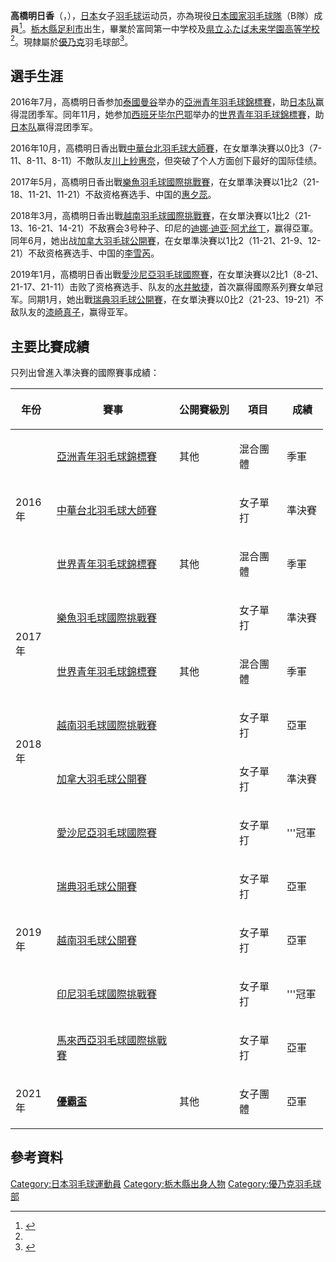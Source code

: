 {{noteTA|G1=Badminton}}
{{Infobox 羽球選手
| playername              = {{lang|ja|<small>たかはし あすか</small><br/><big>高橋 明日香</big>}}<br/><small>({{lang|en|Takahashi Asuka}})</small>
| image                   = 
| size                    = 
| caption                 = 
| birth_name              = 
| date_of_birth           = {{birth_date_and_age|1999|11|13}}
| place_of_birth          = {{JPN}}[[栃木縣|栃木縣]][[足利市|足利市]]<ref name="選手名鑑">{{ja}}[http://www.unisys.co.jp/badminton/w/team/okuhara.html 選手名鑑一覧 髙橋 明日香/ Asuka TAKAHASHI] {{Wayback|url=http://www.unisys.co.jp/badminton/w/team/okuhara.html |date=20170208033246 }} smash-net.tv</ref>
| height                  = 
| weight                  = 
| event                   = 女子單打
| country                 = {{JPN}}
| years_started           = 
| handedness              = 右手
| coach                   = 
| highest_ranking         = 第87位（女單）
| date_of_highest_ranking = 2018年11月8日<ref name="highest-ranking">{{en}}[http://bwfcontent.tournamentsoftware.com/ranking/player.aspx?id=19770&player=1489698 BWF World Ranking - Ranking of Asuka TAKAHASHI (94712)]</ref>
| current_ranking         = 第93位（女單）
| date_of_current_ranking = 2019年1月8日<ref>{{en}}[http://bwfcontent.tournamentsoftware.com/ranking/category.aspx?id=19770&category=473 BWF World Ranking - BWF世界排名榜 (08/01/2019) - Women's singles]</ref>
| played                  = 47勝–26負（女單）
| titles                  = 
| bwf_profile             = 647DD7E6-BB2A-44B4-8F8F-ECA4D27031E1
| bwf_id                  = 94712
| updated                 = 2019年1月14日
}}
{{MedalTableTop|width=286px}}
{{MedalSport | 女子[[羽毛球|羽毛球]]}}
{{MedalCountry | {{JPN}}}}
{{MedalCompetition |[[優霸盃|優霸盃]]}}
{{MedalSilver| [[2020年優霸盃|2020年 奧胡斯]] | [[2020年優霸盃|女子團體]]}}
{{MedalCompetition | [[世界青年羽毛球錦標賽|世界青年羽毛球錦標賽]]}}
{{MedalBronze| [[2016年世界青年羽毛球錦標賽|2016年 畢爾包]] | 混合團體 }}
{{MedalBronze| [[2017年世界青年羽毛球錦標賽|2017年 日惹]]|混合團體}}
{{MedalCompetition | [[亞洲青年羽毛球錦標賽|亞洲青年羽毛球錦標賽]]}}
{{MedalBronze| [[2016年亞洲青年羽毛球錦標賽|2016年 曼谷]] | 混合團體 }}
{{MedalBottom}}
'''高橋明日香'''（{{jpn|j=高橋 明日香|kn=たかはし あすか|rm=Takahashi Asuka}}，{{bd|1999年|11月13日||}}），[[日本|日本]]女子[[羽毛球|羽毛球]]运动员，亦為現役[[日本國家羽毛球隊|日本國家羽毛球隊]]（B隊）成員<ref>{{ja}}{{cite web|title=２０１８年日本代表選手（ナショナルチーム）及びコーチについて (2018.6.1 所属訂正)|url=https://www.badminton.or.jp/national/2018/2018_national_member_0601.pdf|access-date=2018-07-10|archive-url=https://web.archive.org/web/20180710163415/https://www.badminton.or.jp/national/2018/2018_national_member_0601.pdf|archive-date=2018-07-10|dead-url=yes}}</ref>。[[栃木縣|栃木縣]][[足利市|足利市]]出生，畢業於富岡第一中学校及[[県立ふたば未来学園高等学校|県立ふたば未来学園高等学校]]<ref name="選手名鑑"/>。現隸屬於[[優乃克|優乃克]]羽毛球部<ref name="Yonex">{{ja}}{{cite web|script-title=ja:ヨネックス バドミントンチーム 選手紹介|url=http://www.yonex.co.jp/badminton/yonex-badminton-team/|accessdate=2018-07-10|archive-date=2018-07-15|archive-url=https://web.archive.org/web/20180715181649/http://www.yonex.co.jp/badminton/yonex-badminton-team/|dead-url=no}}</ref>。

== 選手生涯 ==
2016年7月，高橋明日香参加[[泰國|泰國]][[曼谷|曼谷]]举办的[[2016年亞洲青年羽毛球錦標賽|亞洲青年羽毛球錦標賽]]，助[[日本国家羽毛球队|日本队]]赢得混团季军。同年11月，她参加[[西班牙|西班牙]][[毕尔巴鄂|毕尔巴鄂]]举办的[[2016年世界青年羽毛球錦標賽|世界青年羽毛球錦標賽]]，助[[日本国家羽毛球队|日本队]]赢得混团季军。

2016年10月，高橋明日香出戰[[2016年中華台北羽球大師賽|中華台北羽毛球大師賽]]，在女單準決賽以0比3（7-11、8-11、8-11）不敵队友[[川上紗惠奈|川上紗惠奈]]，但突破了个人方面创下最好的国际佳绩。

2017年5月，高橋明日香出戰[[2017年樂魚羽毛球國際挑戰賽|樂魚羽毛球國際挑戰賽]]，在女單準決賽以1比2（21-18、11-21、11-21）不敌资格赛选手、中国的[[惠夕蕊|惠夕蕊]]。

2018年3月，高橋明日香出戰[[2018年越南羽毛球國際挑戰賽|越南羽毛球國際挑戰賽]]，在女單決賽以1比2（21-13、16-21、14-21）不敌赛会3号种子、印尼的[[迪娜·迪亚·阿尤丝丁|迪娜·迪亚·阿尤丝丁]]，赢得亞軍。同年6月，她出战[[2018年加拿大羽毛球公開賽|加拿大羽毛球公開賽]]，在女單準決賽以1比2（11-21、21-9、12-21）不敌资格赛选手、中国的[[李雪芮|李雪芮]]。

2019年1月，高橋明日香出戰[[2019年愛沙尼亞羽毛球國際賽|愛沙尼亞羽毛球國際賽]]，在女單決賽以2比1（8-21、21-17、21-11）击败了资格赛选手、队友的[[水井敏捷|水井敏捷]]，首次赢得國際系列賽女单冠军。同期1月，她出戰[[2019年瑞典羽毛球公開賽|瑞典羽毛球公開賽]]，在女單決賽以0比2（21-23、19-21）不敌队友的[[漆崎真子|漆崎真子]]，赢得亚军。

==主要比賽成績==
只列出曾進入準決賽的國際賽事成績：
{| class=wikitable style="text-align:center; font-size:small;" 
!width="50"|年份
!width="180"|賽事
!width="80"|公開賽級別
!width="60"|項目
!width="50"|成績
|-
!rowspan="3"|2016年
|[[2016年亞洲青年羽毛球錦標賽|亞洲青年羽毛球錦標賽]]
|其他
|混合團體
|bgcolor="#b8860b"|季軍
|-
|[[2016年中華台北羽球大師賽|中華台北羽毛球大師賽]]
|{{BWFGP}}
|女子單打
|bgcolor="#b8860b"|準決賽
|-
|[[2016年世界青年羽毛球錦標賽|世界青年羽毛球錦標賽]]
|其他
|混合團體
|bgcolor="#b8860b"|季軍
|-
!rowspan="2"|2017年
|[[2017年樂魚羽毛球國際挑戰賽|樂魚羽毛球國際挑戰賽]]
|{{BWFIC}}
|女子單打
|bgcolor="#b8860b"|準決賽
|-
|[[2017年世界青年羽毛球錦標賽|世界青年羽毛球錦標賽]]
|其他
|混合團體
|bgcolor="#b8860b"|季軍
|-
!rowspan="2"|2018年
|[[2018年越南羽毛球國際挑戰賽|越南羽毛球國際挑戰賽]]
|{{BWFIC}}
|女子單打
|bgcolor="silver"|亞軍
|-
|[[2018年加拿大羽毛球公開賽|加拿大羽毛球公開賽]]
|{{BWF100}}
|女子單打
|bgcolor="#b8860b"|準決賽
|-
!rowspan="5"|2019年
|[[2019年愛沙尼亞羽毛球國際賽|愛沙尼亞羽毛球國際賽]]
|{{BWFIS}}
|女子單打
|bgcolor="gold"|'''冠軍
|-
|[[2019年瑞典羽毛球公開賽|瑞典羽毛球公開賽]]
|{{BWFIS}}
|女子單打
|bgcolor="silver"|亞軍
|-
|[[2019年越南羽毛球公開賽|越南羽毛球公開賽]]
|{{BWF100}}
|女子單打
|bgcolor="silver"|亞軍
|-
|[[2019年印度尼西亞羽毛球國際挑戰賽|印尼羽毛球國際挑戰賽]]
|{{BWFIC}}
|女子單打
|bgcolor="gold"|'''冠軍
|-
|[[2019年馬來西亞羽毛球國際挑戰賽|馬來西亞羽毛球國際挑戰賽]]
|{{BWFIC}}
|女子單打
|bgcolor="silver"|亞軍
|-
!rowspan="1"|2021年
|'''[[2020年優霸盃|優霸盃]]'''
|其他
|女子團體
|bgcolor="silver"|亞軍
|}
{{BWF賽事級別索引}}

==參考資料==
{{Reflist}}

{{DEFAULTSORT:TAKAHASHI, Asuka}}
[[Category:日本羽毛球運動員|Category:日本羽毛球運動員]]
[[Category:栃木縣出身人物|Category:栃木縣出身人物]]
[[Category:優乃克羽毛球部|Category:優乃克羽毛球部]]